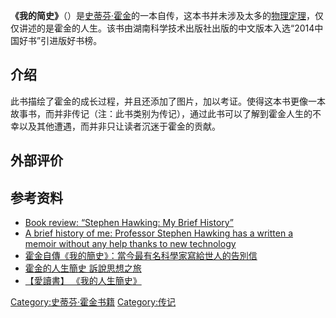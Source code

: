 {{multiple issues|
{{refimprove|time=2015-05-07T11:56:51+00:00}}
{{no footnotes|time=2015-06-05T08:39:33+00:00}}
}}
{{noteTA
|1=zh-cn:我的简史;zh-tw:我的人生簡史;
}}
{{infobox Book
| name = 我的简史
| image = 
| image_caption   = 
| caption = 
| author = [[史蒂芬·霍金|史蒂芬·霍金]]
|translator = [[吴忠超|吴忠超]]
| title_orig = {{lang|en|My Brief History}}
| country = {{USA}}
| language = 英文
| subject = 自传、科普
| genre =传记
|chinese_release_date = 2013年
}}
'''《我的简史》'''（{{lang-en|''My Brief History''}}）是[[史蒂芬·霍金|史蒂芬·霍金]]的一本自传，这本书并未涉及太多的[[定理|物理定理]]，仅仅讲述的是霍金的人生。该书由湖南科学技术出版社出版的中文版本入选“2014中国好书”引进版好书榜。

== 介绍 ==
此书描绘了霍金的成长过程，并且还添加了图片，加以考证。使得这本书更像一本故事书，而并非传记（注：此书类别为传记），通过此书可以了解到霍金人生的不幸以及其他遭遇，而并非只让读者沉迷于霍金的贡献。

== 外部评价 ==
{{Fact|英国[[独立报|独立报]]评价“斯蒂芬·霍金这本坦白不设防的回忆录，详细讲述其非凡的一生。这是第一本他完全凭借一己之力写成的书。《我的简史》一书受到欢迎，并非作为尝试解密宇宙的又一本畅销书，而是作为迄今为止他最私人的书”。

[[21世纪经济报道|21世纪经济报道]]则评价为“霍金自传《我的简史》：当今最有名科学家写给世人的告别信。”|time=2015-05-07T05:34:39+00:00}}

==参考资料==
*[http://newsok.com/book-review-stephen-hawking-my-brief-history/article/3900750 Book review: “Stephen Hawking: My Brief History”] {{Wayback|url=http://newsok.com/book-review-stephen-hawking-my-brief-history/article/3900750 |date=20160304055051 }}
*[http://www.dailymail.co.uk/news/article-2375815/A-brief-history-Professor-Stephen-Hawking-written-memoir-help-thanks-new-technology.html A brief history of me: Professor Stephen Hawking has a written a memoir without any help thanks to new technology] {{Wayback|url=http://www.dailymail.co.uk/news/article-2375815/A-brief-history-Professor-Stephen-Hawking-written-memoir-help-thanks-new-technology.html |date=20210126014811 }}
*[http://news.sina.com.tw/article/20130923/10709703.html 霍金自傳《我的簡史》：當今最有名科學家寫給世人的告別信] {{Wayback|url=http://news.sina.com.tw/article/20130923/10709703.html |date=20150518095636 }}
*[http://news.sina.com.tw/article/20140207/11721100.html 霍金的人生簡史 訴說思想之旅] {{Wayback|url=http://news.sina.com.tw/article/20140207/11721100.html |date=20150518095534 }}
*[http://news.ltn.com.tw/news/supplement/paper/783815 【愛讀書】 《我的人生簡史》] {{Wayback|url=http://news.ltn.com.tw/news/supplement/paper/783815 |date=20181206084323 }}
{{reflist}}

[[Category:史蒂芬·霍金书籍|Category:史蒂芬·霍金书籍]]
[[Category:传记|Category:传记]]